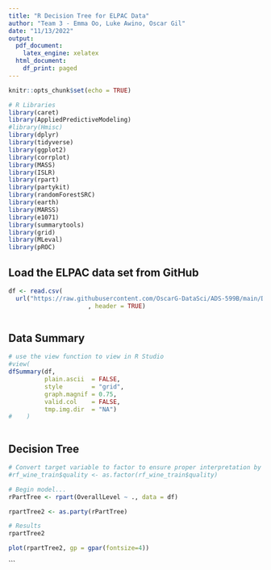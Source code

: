 ```yaml
---
title: "R Decision Tree for ELPAC Data"
author: "Team 3 - Emma Oo, Luke Awino, Oscar Gil"
date: "11/13/2022"
output:
  pdf_document:
    latex_engine: xelatex
  html_document:
    df_print: paged
---
```


```r
knitr::opts_chunk$set(echo = TRUE)
```

```r
# R Libraries
library(caret)
library(AppliedPredictiveModeling)
#library(Hmisc)
library(dplyr)
library(tidyverse)
library(ggplot2)
library(corrplot)
library(MASS)
library(ISLR)
library(rpart)
library(partykit)
library(randomForestSRC)
library(earth)
library(MARSS)
library(e1071)
library(summarytools)
library(grid)
library(MLeval)
library(pROC)
```

## Load the ELPAC data set from GitHub
```r
df <- read.csv(
  url("https://raw.githubusercontent.com/OscarG-DataSci/ADS-599B/main/Data%20Folder/new_elpac.csv")
                      , header = TRUE)
```
```
```
## Data Summary
```r
# use the view function to view in R Studio
#view(
dfSummary(df,
          plain.ascii  = FALSE,
          style        = "grid",
          graph.magnif = 0.75,
          valid.col    = FALSE,
          tmp.img.dir  = "NA")
#    )
```
```
```
## Decision Tree
```r
# Convert target variable to factor to ensure proper interpretation by model
#rf_wine_train$quality <- as.factor(rf_wine_train$quality)

# Begin model...
rPartTree <- rpart(OverallLevel ~ ., data = df)

rpartTree2 <- as.party(rPartTree)

# Results
rpartTree2

plot(rpartTree2, gp = gpar(fontsize=4))
```
```
